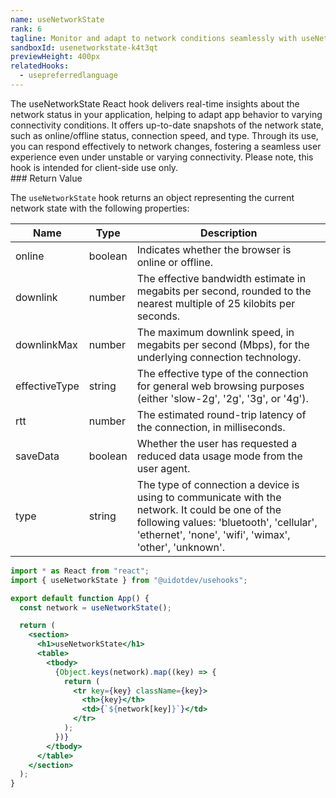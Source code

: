 ```yaml
---
name: useNetworkState
rank: 6
tagline: Monitor and adapt to network conditions seamlessly with useNetworkState.
sandboxId: usenetworkstate-k4t3qt
previewHeight: 400px
relatedHooks:
  - usepreferredlanguage
---
```



<HookDescription name={frontmatter.name}>
  The useNetworkState React hook delivers real-time insights about the network
  status in your application, helping to adapt app behavior to varying
  connectivity conditions. It offers up-to-date snapshots of the network state,
  such as online/offline status, connection speed, and type. Through its use,
  you can respond effectively to network changes, fostering a seamless user
  experience even under unstable or varying connectivity. Please note, this hook
  is intended for client-side use only.
</HookDescription>

<div class="reference">
  ### Return Value

  The `useNetworkState` hook returns an object representing the current network state with the following properties:

  | Name          | Type    | Description                                                                                                                                                                                          |
  | ------------- | ------- | ---------------------------------------------------------------------------------------------------------------------------------------------------------------------------------------------------- |
  | online        | boolean | Indicates whether the browser is online or offline.                                                                                                                                                  |
  | downlink      | number  | The effective bandwidth estimate in megabits per second, rounded to the nearest multiple of 25 kilobits per seconds.                                                                                 |
  | downlinkMax   | number  | The maximum downlink speed, in megabits per second (Mbps), for the underlying connection technology.                                                                                                 |
  | effectiveType | string  | The effective type of the connection for general web browsing purposes (either 'slow-2g', '2g', '3g', or '4g').                                                                                      |
  | rtt           | number  | The estimated round-trip latency of the connection, in milliseconds.                                                                                                                                 |
  | saveData      | boolean | Whether the user has requested a reduced data usage mode from the user agent.                                                                                                                        |
  | type          | string  | The type of connection a device is using to communicate with the network. It could be one of the following values: 'bluetooth', 'cellular', 'ethernet', 'none', 'wifi', 'wimax', 'other', 'unknown'. |
</div>

<CodePreview
  sandboxId={frontmatter.sandboxId}
  previewHeight={frontmatter.previewHeight}
/>

<StaticCodeContainer>

```jsx
import * as React from "react";
import { useNetworkState } from "@uidotdev/usehooks";

export default function App() {
  const network = useNetworkState();

  return (
    <section>
      <h1>useNetworkState</h1>
      <table>
        <tbody>
          {Object.keys(network).map((key) => {
            return (
              <tr key={key} className={key}>
                <th>{key}</th>
                <td>{`${network[key]}`}</td>
              </tr>
            );
          })}
        </tbody>
      </table>
    </section>
  );
}
```

</StaticCodeContainer>
